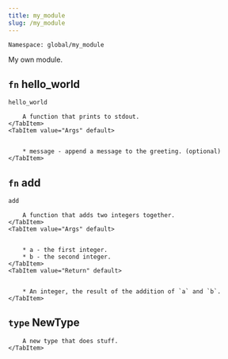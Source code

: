 ```yaml
---
title: my_module
slug: /my_module
---
```



```Namespace: global/my_module```

My own module.


## <code>fn</code> hello_world

```js
hello_world
```

<Tabs>
    <TabItem value="Description" default>

        A function that prints to stdout.
    </TabItem>
    <TabItem value="Args" default>

        
        * message - append a message to the greeting. (optional)
    </TabItem>
</Tabs>

## <code>fn</code> add

```js
add
```

<Tabs>
    <TabItem value="Description" default>

        A function that adds two integers together.
    </TabItem>
    <TabItem value="Args" default>

        
        * a - the first integer.
        * b - the second integer.
    </TabItem>
    <TabItem value="Return" default>

        
        * An integer, the result of the addition of `a` and `b`.
    </TabItem>
</Tabs>

## <code>type</code> NewType


<Tabs>
    <TabItem value="Description" default>

        A new type that does stuff.
    </TabItem>
</Tabs>
